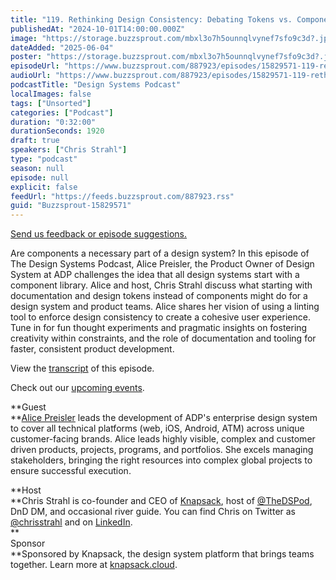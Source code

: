 ```yaml
---
title: "119. Rethinking Design Consistency: Debating Tokens vs. Components with ADPs Alice Preisler"
publishedAt: "2024-10-01T14:00:00.000Z"
image: "https://storage.buzzsprout.com/mbxl3o7h5ounnqlvynef7sfo9c3d?.jpg"
dateAdded: "2025-06-04"
poster: "https://storage.buzzsprout.com/mbxl3o7h5ounnqlvynef7sfo9c3d?.jpg"
episodeUrl: "https://www.buzzsprout.com/887923/episodes/15829571-119-rethinking-design-consistency-debating-tokens-vs-components-with-adps-alice-preisler.mp3"
audioUrl: "https://www.buzzsprout.com/887923/episodes/15829571-119-rethinking-design-consistency-debating-tokens-vs-components-with-adps-alice-preisler.mp3"
podcastTitle: "Design Systems Podcast"
localImages: false
tags: ["Unsorted"]
categories: ["Podcast"]
duration: "0:32:00"
durationSeconds: 1920
draft: true
speakers: ["Chris Strahl"]
type: "podcast"
season: null
episode: null
explicit: false
feedUrl: "https://feeds.buzzsprout.com/887923.rss"
guid: "Buzzsprout-15829571"
---
```

[Send us feedback or episode suggestions.](https://www.buzzsprout.com/twilio/text_messages/887923/open_sms)

Are components a necessary part of a design system? In this episode of The Design Systems Podcast, Alice Preisler, the Product Owner of Design System at ADP challenges the idea that all design systems start with a component library. Alice and host, Chris Strahl discuss what starting with documentation and design tokens instead of components might do for a design system and product teams. Alice shares her vision of using a linting tool to enforce design consistency to create a cohesive user experience. Tune in for fun thought experiments and pragmatic insights on fostering creativity within constraints, and the role of documentation and tooling for faster, consistent product development.

View the [transcript](https://docs.google.com/document/d/1_6futxeROs7EYN1-_IgGvrj3liLmfuRg5KmeJugH2vo/edit#heading=h.e4ehjtdqokkj) of this episode.

Check out our [upcoming events](https://www.knapsack.cloud/events).  

**Guest  
**[Alice Preisler](https://www.linkedin.com/in/alicepreisler/) leads the development of ADP's enterprise design system to cover all technical platforms (web, iOS, Android, ATM) across unique customer-facing brands. Alice leads highly visible, complex and customer driven products, projects, programs, and portfolios. She excels managing stakeholders, bringing the right resources into complex global projects to ensure successful execution. 

**Host  
**Chris Strahl is co-founder and CEO of [Knapsack](https://www.knapsack.cloud/), host of [@TheDSPod](https://twitter.com/thedspod), DnD DM, and occasional river guide. You can find Chris on Twitter as [@chrisstrahl](https://twitter.com/chrisstrahl) and on [LinkedIn](https://www.linkedin.com/in/chrisstrahl/).  
**  
Sponsor  
**Sponsored by Knapsack, the design system platform that brings teams together. Learn more at [knapsack.cloud](https://www.knapsack.cloud/?utm_source=podcast).

